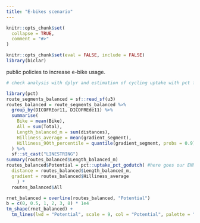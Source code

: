```yaml
---
title: "E-bikes scenario"
---
```


```r
knitr::opts_chunk$set(
  collapse = TRUE,
  comment = "#>"
)
```

```r
knitr::opts_chunk$set(eval = FALSE, include = FALSE)
library(biclar)
```

public policies to increase e-bike usage.

```r
# check analysis with dplyr and estimation of cycling uptake with pct function

library(pct)
route_segments_balanced = sf::read_sf(u3)
routes_balanced = route_segments_balanced %>% 
  group_by(DICOFREor11, DICOFREde11) %>% 
  summarise(
    Bike = mean(Bike),
    All = sum(Total),
    Length_balanced_m = sum(distances),
    Hilliness_average = mean(gradient_segment),
    Hilliness_90th_percentile = quantile(gradient_segment, probs = 0.9)
  ) %>% 
  sf::st_cast("LINESTRING")
summary(routes_balanced$Length_balanced_m)
routes_balanced$Potential = pct::uptake_pct_godutch( #here goes our ENMAC function!
  distance = routes_balanced$Length_balanced_m,
  gradient = routes_balanced$Hilliness_average
    ) * 
  routes_balanced$All

rnet_balanced = overline(routes_balanced, "Potential")
b = c(0, 0.5, 1, 2, 3, 8) * 1e4
tm_shape(rnet_balanced) +
  tm_lines(lwd = "Potential", scale = 9, col = "Potential", palette = "viridis", breaks = b)

```